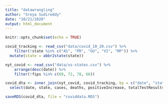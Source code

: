 ```yaml
---
title: "datawrangling"
author: "Sreya Sudireddy"
date: "10/21/2020"
output: html_document
---
```


```r
knitr::opts_chunk$set(echo = TRUE)
```

```r
covid_tracking <- read_csv("data/covid_10_20.csv") %>%
    filter(!state %in% c("AS", "PR", "GU", "VI", "MP")) %>%
  mutate(state = abbr2state(state))

nyt_covid <- read_csv("data/us-states.csv") %>%
    arrange(desc(date)) %>%
    filter(!fips %in% c(69, 72, 78, 66))

covid_dta <- inner_join(nyt_covid, covid_tracking, by = c("date", "state")) %>%
  select(date, state, cases, deaths, positiveIncrease, totalTestResults, totalTestResultsIncrease, positive)

saveRDS(covid_dta, file = "coviddata.RDS")
```

